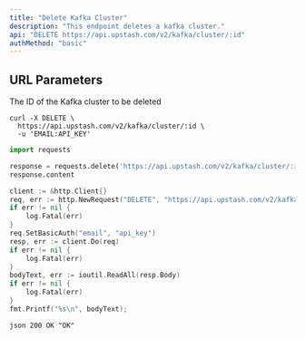 ```yaml
---
title: "Delete Kafka Cluster"
description: "This endpoint deletes a kafka cluster."
api: "DELETE https://api.upstash.com/v2/kafka/cluster/:id"
authMethod: "basic"
---
```


## URL Parameters

<ParamField path="id" type="string" required>
  The ID of the Kafka cluster to be deleted
</ParamField>

<RequestExample>

```shell curl
curl -X DELETE \
  https://api.upstash.com/v2/kafka/cluster/:id \
  -u 'EMAIL:API_KEY'
```

```python Python
import requests

response = requests.delete('https://api.upstash.com/v2/kafka/cluster/:id' auth=('EMAIL', 'API_KEY'))
response.content
```

```go Go
client := &http.Client{}
req, err := http.NewRequest("DELETE", "https://api.upstash.com/v2/kafka/cluster/:id", nil)
if err != nil {
    log.Fatal(err)
}
req.SetBasicAuth("email", "api_key")
resp, err := client.Do(req)
if err != nil {
    log.Fatal(err)
}
bodyText, err := ioutil.ReadAll(resp.Body)
if err != nil {
    log.Fatal(err)
}
fmt.Printf("%s\n", bodyText);
```

</RequestExample>

<ResponseExample>```json 200 OK "OK" ```</ResponseExample>
